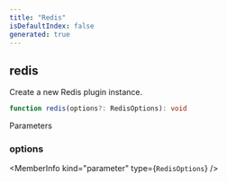 ```yaml
---
title: "Redis"
isDefaultIndex: false
generated: true
---
```



<!-- This file was generated from the CommandKit source. Do not modify. Instead, re-run the "docgen" script -->


## redis

<GenerationInfo sourceFile="packages/redis/src/index.ts" sourceLine="19" packageName="@commandkit/redis" />

Create a new Redis plugin instance.

```ts title="Signature"
function redis(options?: RedisOptions): void
```
Parameters

### options

<MemberInfo kind="parameter" type={`RedisOptions`} />


